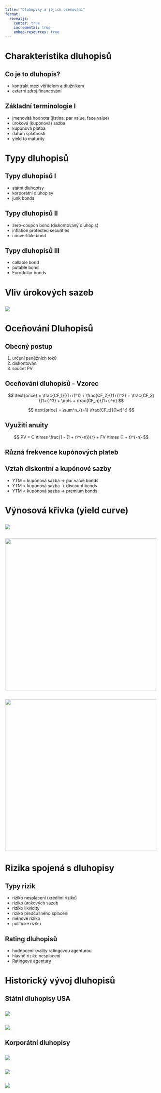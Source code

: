```yaml
---
title: "Dluhopisy a jejich oceňování"
format:
  revealjs:
    center: true
    incremental: true
    embed-resources: true
---
```


# Charakteristika dluhopisů

## Co je to dluhopis?

- kontrakt mezi věřitelem a dlužníkem
- externí zdroj financování

## Základní terminologie I

- jmenovitá hodnota (jistina, par value, face value)
- úroková (kupónová) sazba
- kupónová platba
- datum splatnosti
- yield to maturity

# Typy dluhopisů 

## Typy dluhopisů I

- státní dluhopisy
- korporátní dluhopisy
- junk bonds

## Typy dluhopisů II

- zero-coupon bond (diskontovaný dluhopis)
- inflation protected securities
- convertible bond

## Typy dluhopisů III

- callable bond
- putable bond
- Eurodollar bonds

# Vliv úrokových sazeb

## 

![](../images/fig_4_2.png){fig-align="center"}

# Oceňování Dluhopisů

## Obecný postup

1. určení peněžních toků
2. diskontování
3. součet PV

## Oceňování dluhopisů - Vzorec
$$
\text{price} = \frac{CF_1}{(1+r)^1} + \frac{CF_2}{(1+r)^2} + \frac{CF_3}{(1+r)^3} + \dots + \frac{CF_n}{(1+r)^n}
$$

::: {.fragment}
$$
\text{price} = \sum^n_{t=1} \frac{CF_t}{(1+r)^t}
$$
:::

## Využití anuity

$$
PV = C \times \frac{1 - (1 + r)^{-n}}{r} + FV \times (1 + r)^{-n}
$$

## Různá frekvence kupónových plateb

## Vztah diskontní a kupónové sazby

- YTM = kupónová sazba $\rightarrow$ par value bonds
- YTM > kupónová sazba $\rightarrow$ discount bonds
- YTM < kupónová sazba $\rightarrow$ premium bonds

# Výnosová křivka (yield curve)

##
 
![](../images/fig_4_4.png){fig-align="center"}

## 

![](../images/fig_4_6.png){width=500 fig-align="center"}

## 

![](../images/fig_4_7.png){width=500 fig-align="center"}

# Rizika spojená s dluhopisy

## Typy rizik

- riziko nesplacení (kreditní riziko)
- riziko úrokových sazeb
- riziko likvidity
- riziko předčasného splacení
- měnové riziko
- politické riziko

## Rating dluhopisů

- hodnocení kvality ratingovou agenturou
- hlavně riziko nesplacení
- [Ratingové agentury](https://www.forbes.com/advisor/investing/bond-ratings/)

# Historický vývoj dluhopisů

## Státní dluhopisy USA

##

![](../images/fig_6_2.png){fig-align="center"}

##

![](../images/fig_6_3.png){fig-align="center"}

## Korporátní dluhopisy

##

![](../images/fig_6_4.png){fig-align="center"}

##

![](../images/fig_6_5.png){fig-align="center"}

##

![](../images/fig_6_6.png){fig-align="center"}
